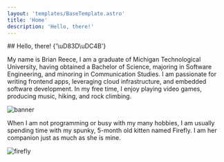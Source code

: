 ```yaml
---
layout: 'templates/BaseTemplate.astro'
title: 'Home'
description: 'Hello, there!'
---
```



<section class={styles.hero}>
## Hello, there! <span>{'\uD83D\uDC4B'}</span>

<div>

My name is Brian Reece, I am a graduate of Michigan Technological University,
having obtained a Bachelor of Science, majoring in Software Engineering, and
minoring in Communication Studies. I am passionate for writing frontend apps,
leveraging cloud infrastructure, and embedded software development. In my
free time, I enjoy playing video games, producing music, hiking, and rock
climbing.

![banner](/banner.jpg)

When I am not programming or busy with my many hobbies, I am usually spending
time with my spunky, 5-month old kitten named Firefly. I am her companion just
as much as she is mine.

![firefly](/firefly.jpg)

</div>

</section>
